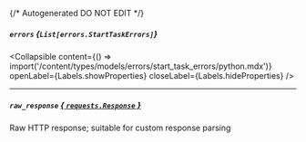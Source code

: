 {/* Autogenerated DO NOT EDIT  */}

##### `errors` *{`List[errors.StartTaskErrors]`}*

<Collapsible content={() => import('/content/types/models/errors/start_task_errors/python.mdx')} openLabel={Labels.showProperties} closeLabel={Labels.hideProperties} />


---
##### `raw_response` [*{ `requests.Response` }*](https://requests.readthedocs.io/en/latest/api/#requests.Response)
Raw HTTP response; suitable for custom response parsing



